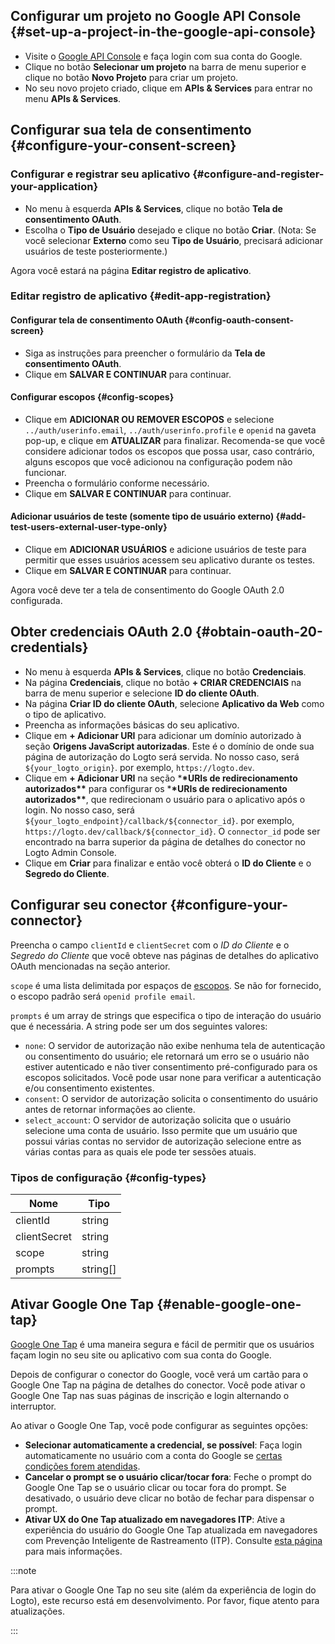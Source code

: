 ## Configurar um projeto no Google API Console \{#set-up-a-project-in-the-google-api-console}

- Visite o [Google API Console](https://console.developers.google.com) e faça login com sua conta do Google.
- Clique no botão **Selecionar um projeto** na barra de menu superior e clique no botão **Novo Projeto** para criar um projeto.
- No seu novo projeto criado, clique em **APIs & Services** para entrar no menu **APIs & Services**.

## Configurar sua tela de consentimento \{#configure-your-consent-screen}

### Configurar e registrar seu aplicativo \{#configure-and-register-your-application}

- No menu à esquerda **APIs & Services**, clique no botão **Tela de consentimento OAuth**.
- Escolha o **Tipo de Usuário** desejado e clique no botão **Criar**. (Nota: Se você selecionar **Externo** como seu **Tipo de Usuário**, precisará adicionar usuários de teste posteriormente.)

Agora você estará na página **Editar registro de aplicativo**.

### Editar registro de aplicativo \{#edit-app-registration}

#### Configurar tela de consentimento OAuth \{#config-oauth-consent-screen}

- Siga as instruções para preencher o formulário da **Tela de consentimento OAuth**.
- Clique em **SALVAR E CONTINUAR** para continuar.

#### Configurar escopos \{#config-scopes}

- Clique em **ADICIONAR OU REMOVER ESCOPOS** e selecione `../auth/userinfo.email`, `../auth/userinfo.profile` e `openid` na gaveta pop-up, e clique em **ATUALIZAR** para finalizar. Recomenda-se que você considere adicionar todos os escopos que possa usar, caso contrário, alguns escopos que você adicionou na configuração podem não funcionar.
- Preencha o formulário conforme necessário.
- Clique em **SALVAR E CONTINUAR** para continuar.

#### Adicionar usuários de teste (somente tipo de usuário externo) \{#add-test-users-external-user-type-only}

- Clique em **ADICIONAR USUÁRIOS** e adicione usuários de teste para permitir que esses usuários acessem seu aplicativo durante os testes.
- Clique em **SALVAR E CONTINUAR** para continuar.

Agora você deve ter a tela de consentimento do Google OAuth 2.0 configurada.

## Obter credenciais OAuth 2.0 \{#obtain-oauth-20-credentials}

- No menu à esquerda **APIs & Services**, clique no botão **Credenciais**.
- Na página **Credenciais**, clique no botão **+ CRIAR CREDENCIAIS** na barra de menu superior e selecione **ID do cliente OAuth**.
- Na página **Criar ID do cliente OAuth**, selecione **Aplicativo da Web** como o tipo de aplicativo.
- Preencha as informações básicas do seu aplicativo.
- Clique em **+ Adicionar URI** para adicionar um domínio autorizado à seção **Origens JavaScript autorizadas**. Este é o domínio de onde sua página de autorização do Logto será servida. No nosso caso, será `${your_logto_origin}`. por exemplo, `https://logto.dev`.
- Clique em **+ Adicionar URI** na seção \***\*URIs de redirecionamento autorizados\*\*** para configurar os \***\*URIs de redirecionamento autorizados\*\***, que redirecionam o usuário para o aplicativo após o login. No nosso caso, será `${your_logto_endpoint}/callback/${connector_id}`. por exemplo, `https://logto.dev/callback/${connector_id}`. O `connector_id` pode ser encontrado na barra superior da página de detalhes do conector no Logto Admin Console.
- Clique em **Criar** para finalizar e então você obterá o **ID do Cliente** e o **Segredo do Cliente**.

## Configurar seu conector \{#configure-your-connector}

Preencha o campo `clientId` e `clientSecret` com o _ID do Cliente_ e o _Segredo do Cliente_ que você obteve nas páginas de detalhes do aplicativo OAuth mencionadas na seção anterior.

`scope` é uma lista delimitada por espaços de [escopos](https://developers.google.com/identity/protocols/oauth2/scopes). Se não for fornecido, o escopo padrão será `openid profile email`.

`prompts` é um array de strings que especifica o tipo de interação do usuário que é necessária. A string pode ser um dos seguintes valores:

- `none`: O servidor de autorização não exibe nenhuma tela de autenticação ou consentimento do usuário; ele retornará um erro se o usuário não estiver autenticado e não tiver consentimento pré-configurado para os escopos solicitados. Você pode usar none para verificar a autenticação e/ou consentimento existentes.
- `consent`: O servidor de autorização solicita o consentimento do usuário antes de retornar informações ao cliente.
- `select_account`: O servidor de autorização solicita que o usuário selecione uma conta de usuário. Isso permite que um usuário que possui várias contas no servidor de autorização selecione entre as várias contas para as quais ele pode ter sessões atuais.

### Tipos de configuração \{#config-types}

| Nome         | Tipo     |
| ------------ | -------- |
| clientId     | string   |
| clientSecret | string   |
| scope        | string   |
| prompts      | string[] |

## Ativar Google One Tap \{#enable-google-one-tap}

[Google One Tap](https://developers.google.com/identity/gsi/web/guides/features) é uma maneira segura e fácil de permitir que os usuários façam login no seu site ou aplicativo com sua conta do Google.

Depois de configurar o conector do Google, você verá um cartão para o Google One Tap na página de detalhes do conector. Você pode ativar o Google One Tap nas suas páginas de inscrição e login alternando o interruptor.

Ao ativar o Google One Tap, você pode configurar as seguintes opções:

- **Selecionar automaticamente a credencial, se possível**: Faça login automaticamente no usuário com a conta do Google se [certas condições forem atendidas](https://developers.google.com/identity/gsi/web/guides/automatic-sign-in-sign-out).
- **Cancelar o prompt se o usuário clicar/tocar fora**: Feche o prompt do Google One Tap se o usuário clicar ou tocar fora do prompt. Se desativado, o usuário deve clicar no botão de fechar para dispensar o prompt.
- **Ativar UX do One Tap atualizado em navegadores ITP**: Ative a experiência do usuário do Google One Tap atualizada em navegadores com Prevenção Inteligente de Rastreamento (ITP). Consulte [esta página](https://developers.google.com/identity/gsi/web/guides/features#upgraded_ux_on_itp_browsers) para mais informações.

:::note

Para ativar o Google One Tap no seu site (além da experiência de login do Logto), este recurso está em desenvolvimento. Por favor, fique atento para atualizações.

:::
